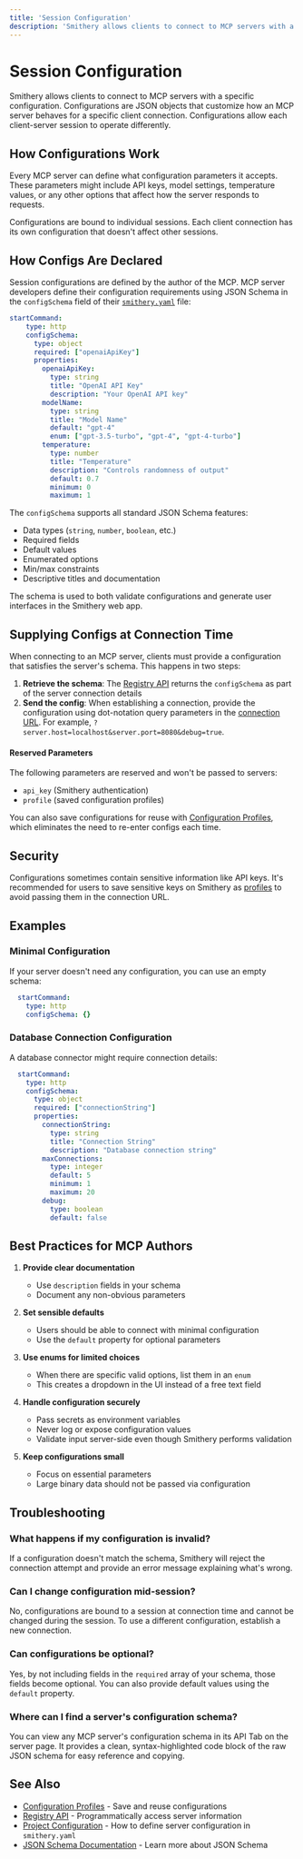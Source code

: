 ```yaml
---
title: 'Session Configuration'
description: 'Smithery allows clients to connect to MCP servers with a specific configuration.'
---
```


# Session Configuration

Smithery allows clients to connect to MCP servers with a specific configuration. Configurations are JSON objects that customize how an MCP server behaves for a specific client connection. Configurations allow each client-server session to operate differently.

## How Configurations Work

Every MCP server can define what configuration parameters it accepts. These parameters might include API keys, model settings, temperature values, or any other options that affect how the server responds to requests.

<Info>
  Configurations are bound to individual sessions. Each client connection has its own configuration that doesn't affect other sessions.
</Info>

## How Configs Are Declared

Session configurations are defined by the author of the MCP.
MCP server developers define their configuration requirements using JSON Schema in the `configSchema` field of their [`smithery.yaml`](/build/project-config/smithery-yaml) file:

```yaml smithery.yaml
startCommand:
    type: http
    configSchema:
      type: object
      required: ["openaiApiKey"]
      properties:
        openaiApiKey:
          type: string
          title: "OpenAI API Key"
          description: "Your OpenAI API key"
        modelName:
          type: string
          title: "Model Name"
          default: "gpt-4"
          enum: ["gpt-3.5-turbo", "gpt-4", "gpt-4-turbo"]
        temperature:
          type: number
          title: "Temperature"
          description: "Controls randomness of output"
          default: 0.7
          minimum: 0
          maximum: 1
```

The `configSchema` supports all standard JSON Schema features:
- Data types (`string`, `number`, `boolean`, etc.)
- Required fields
- Default values
- Enumerated options
- Min/max constraints
- Descriptive titles and documentation

The schema is used to both validate configurations and generate user interfaces in the Smithery web app.

## Supplying Configs at Connection Time

When connecting to an MCP server, clients must provide a configuration that satisfies the server's schema. This happens in two steps:

1. **Retrieve the schema**: The [Registry API](/use/registry) returns the `configSchema` as part of the server connection details
2. **Send the config**: When establishing a connection, provide the configuration using dot-notation query parameters in the [connection URL](/use/connect). For example, `?server.host=localhost&server.port=8080&debug=true`.

#### Reserved Parameters
The following parameters are reserved and won't be passed to servers:
- `api_key` (Smithery authentication)
- `profile` (saved configuration profiles)

You can also save configurations for reuse with [Configuration Profiles](/use/profiles), which eliminates the need to re-enter configs each time.

## Security

Configurations sometimes contain sensitive information like API keys. It's recommended for users to save sensitive keys on Smithery as [profiles](/use/profiles) to avoid passing them in the connection URL.

## Examples

### Minimal Configuration

If your server doesn't need any configuration, you can use an empty schema:

```yaml smithery.yaml
  startCommand:
    type: http
    configSchema: {}
```

### Database Connection Configuration

A database connector might require connection details:

```yaml smithery.yaml
  startCommand:
    type: http
    configSchema:
      type: object
      required: ["connectionString"]
      properties:
        connectionString:
          type: string
          title: "Connection String"
          description: "Database connection string"
        maxConnections:
          type: integer
          default: 5
          minimum: 1
          maximum: 20
        debug:
          type: boolean
          default: false
```

## Best Practices for MCP Authors

1. **Provide clear documentation**
   - Use `description` fields in your schema
   - Document any non-obvious parameters

2. **Set sensible defaults**
   - Users should be able to connect with minimal configuration
   - Use the `default` property for optional parameters

3. **Use enums for limited choices**
   - When there are specific valid options, list them in an `enum`
   - This creates a dropdown in the UI instead of a free text field

4. **Handle configuration securely**
   - Pass secrets as environment variables
   - Never log or expose configuration values
   - Validate input server-side even though Smithery performs validation

5. **Keep configurations small**
   - Focus on essential parameters
   - Large binary data should not be passed via configuration

## Troubleshooting

### What happens if my configuration is invalid?

If a configuration doesn't match the schema, Smithery will reject the connection attempt and provide an error message explaining what's wrong.

### Can I change configuration mid-session?

No, configurations are bound to a session at connection time and cannot be changed during the session. To use a different configuration, establish a new connection.

### Can configurations be optional?

Yes, by not including fields in the `required` array of your schema, those fields become optional. You can also provide default values using the `default` property.

### Where can I find a server's configuration schema?

You can view any MCP server's configuration schema in its API Tab on the server page. It provides a clean, syntax-highlighted code block of the raw JSON schema for easy reference and copying.

## See Also

- [Configuration Profiles](/use/profiles) - Save and reuse configurations
- [Registry API](/use/registry) - Programmatically access server information
- [Project Configuration](/build/project-config) - How to define server configuration in `smithery.yaml`
- [JSON Schema Documentation](https://json-schema.org/understanding-json-schema/) - Learn more about JSON Schema
